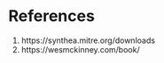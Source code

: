 # References {.unnumbered}

1.  https://synthea.mitre.org/downloads
2.  https://wesmckinney.com/book/
